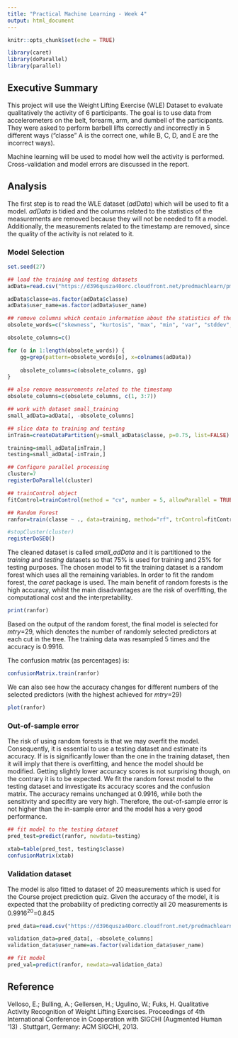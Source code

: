 ---
title: "Practical Machine Learning - Week 4"
output: html_document
---

```{r setup, include=FALSE}
knitr::opts_chunk$set(echo = TRUE)

library(caret)
library(doParallel)
library(parallel)
```

## Executive Summary
This project will use the Weight Lifting Exercise (WLE) Dataset to evaluate qualitatively the activity of 6 participants. The goal is to use data from accelerometers on the belt, forearm, arm, and dumbell of the participants. They were asked to perform barbell lifts correctly and incorrectly in 5 different ways ("classe" A is the correct one, while B, C, D, and E are the incorrect ways).

Machine learning will be used to model how well the activity is performed. Cross-validation and model errors are discussed in the report.

## Analysis
The first step is to read the WLE dataset (_adData_) which will be used to fit a model. _adData_ is tidied and the columns related to the statistics of the measurements are removed because they will not be needed to fit a model. Additionally, the measurements related to the timestamp are removed, since the quality of the activity is not related to it.

### Model Selection

```{r cache=TRUE}
set.seed(27)

## load the training and testing datasets
adData=read.csv("https://d396qusza40orc.cloudfront.net/predmachlearn/pml-training.csv")

adData$classe=as.factor(adData$classe)
adData$user_name=as.factor(adData$user_name)

## remove columns which contain information about the statistics of the measurements
obsolete_words=c("skewness", "kurtosis", "max", "min", "var", "stddev", "amplitude", "avg")

obsolete_columns=c()

for (o in 1:length(obsolete_words)) {
    gg=grep(pattern=obsolete_words[o], x=colnames(adData))
    
    obsolete_columns=c(obsolete_columns, gg)
}

## also remove measurements related to the timestamp
obsolete_columns=c(obsolete_columns, c(1, 3:7)) 

## work with dataset small_training
small_adData=adData[, -obsolete_columns]

## slice data to training and testing
inTrain=createDataPartition(y=small_adData$classe, p=0.75, list=FALSE)

training=small_adData[inTrain,]
testing=small_adData[-inTrain,]

## Configure parallel processing
cluster=7
registerDoParallel(cluster)

## trainControl object
fitControl=trainControl(method = "cv", number = 5, allowParallel = TRUE)

## Random Forest
ranfor=train(classe ~ ., data=training, method="rf", trControl=fitControl)

#stopCluster(cluster)
registerDoSEQ()
```

The cleaned dataset is called _small_adData_ and it is partitioned to the _training_ and _testing_ datasets so that 75% is used for training and 25% for testing purposes. The chosen model to fit the training dataset is a random forest which uses all the remaining variables. In order to fit the random forest, the _caret_ package is used. The main benefit of random forests is the high accuracy, whilst the main disadvantages are the risk of overfitting, the computational cost and the interpretability. 

```{r  echo=FALSE}
print(ranfor)
```
Based on the output of the random forest, the final model is selected for _mtry_=29, which denotes the number of randomly selected predictors at each cut in the tree. The training data was resampled 5 times and the accuracy is 0.9916.

The confusion matrix (as percentages) is:
```{r  echo=FALSE}
confusionMatrix.train(ranfor)
```

We can also see how the accuracy changes for different numbers of the selected predictors (with the highest achieved for _mtry_=29) 
```{r echo=FALSE, fig.height=3, fig.width=6}
plot(ranfor)
```

### Out-of-sample error
The risk of using random forests is that we may overfit the model. Consequently, it is essential to use a testing dataset and estimate its accuracy. If is is significantly lower than the one in the training dataset, then it will imply that there is overfitting, and hence the model should be modified. Getting slightly lower accuracy scores is not surprising though, on the contrary it is to be expected.
We fit the random forest model to the testing dataset and investigate its accuracy scores and the confusion matrix. The accuracy remains unchanged at 0.9916, while both the sensitivity and specifity are very high. Therefore, the out-of-sample error is not higher than the in-sample error and the model has a very good performance.

```{r}
## fit model to the testing dataset
pred_test=predict(ranfor, newdata=testing)

xtab=table(pred_test, testing$classe)
confusionMatrix(xtab)
```

### Validation dataset
The model is also fitted to dataset of 20 measurements which is used for the Course project prediction quiz.
Given the accuracy of the model, it is expected that the probability of predicting correctly all 20 measurements is 0.9916^20^=0.845
```{r}
pred_data=read.csv("https://d396qusza40orc.cloudfront.net/predmachlearn/pml-testing.csv")

validation_data=pred_data[, -obsolete_columns]
validation_data$user_name=as.factor(validation_data$user_name)

## fit model
pred_val=predict(ranfor, newdata=validation_data)
```

## Reference
Velloso, E.; Bulling, A.; Gellersen, H.; Ugulino, W.; Fuks, H. Qualitative Activity Recognition of Weight Lifting Exercises. Proceedings of 4th International Conference in Cooperation with SIGCHI (Augmented Human '13) . Stuttgart, Germany: ACM SIGCHI, 2013.

